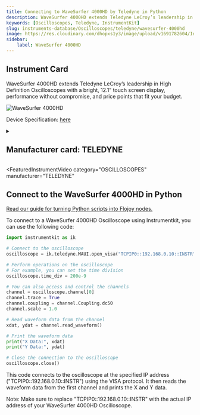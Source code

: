 ```yaml
---
title: Connecting to WaveSurfer 4000HD by Teledyne in Python
description: WaveSurfer 4000HD extends Teledyne LeCroy’s leadership in High Definition Oscilloscopes with a bright, 12.1” touch screen display, performance without compromise, and price points that fit your budget.
keywords: [Oscilloscopes, Teledyne, InstrumentKit] 
slug: instruments-database/Oscilloscopes/teledyne/wavesurfer-4000hd 
image: https://res.cloudinary.com/dhopxs1y3/image/upload/v1691782604/Instruments/Oscilloscopes/WaveSurfer-4000HD/WaveSurfer-4000HD.webp
sidebar:
    label: WaveSurfer 4000HD 
---
```



## Instrument Card

WaveSurfer 4000HD extends Teledyne LeCroy’s leadership in High Definition Oscilloscopes with a bright, 12.1” touch screen display, performance without compromise, and price points that fit your budget.

![WaveSurfer 4000HD](https://res.cloudinary.com/dhopxs1y3/image/upload/v1691782604/Instruments/Oscilloscopes/WaveSurfer-4000HD/WaveSurfer-4000HD.webp)

Device Specification: [here](https://cdn.teledynelecroy.com/files/pdf/wavesurfer-4000hd-datasheet.pdf)

<details style={{ marginTop: "15px"}}>
<summary><h2 style={{display:'inline'}}>Manufacturer card: TELEDYNE</h2></summary>

![TELEDYNE](https://res.cloudinary.com/dhopxs1y3/image/upload/v1692812958/Instruments/Vendor%20Logos/Teledyne_technologies.png)

Teledyne LeCroy is an American manufacturer of oscilloscopes, protocol analyzers and other test equipment. LeCroy is now a subsidiary of Teledyne Technologies.

- Headquarters: USA
- Yearly Revenue (millions, USD): 5458.6
- Vendor Website: [here](https://www.teledynelecroy.com/)

</details>


<FeaturedInstrumentVideo
  category="OSCILLOSCOPES"
  manufacturer="TELEDYNE"
></FeaturedInstrumentVideo>

## Connect to the WaveSurfer 4000HD in Python

[Read our guide for turning Python scripts into Flojoy nodes.](https://docs.flojoy.ai/contribution/blocks/custom-flojoy-block/)



<Tabs>
<TabItem value="Flojoy" label="Flojoy" className="flojoy-instrument-tabs">

<NodeCardCollection category="OSCILLOSCOPES" manufacturer="Teledyne"></NodeCardCollection>

</TabItem>
<TabItem value="InstrumentKit" label="InstrumentKit">

To connect to a WaveSurfer 4000HD Oscilloscope using Instrumentkit, you can use the following code:

```python
import instrumentkit as ik

# Connect to the oscilloscope
oscilloscope = ik.teledyne.MAUI.open_visa("TCPIP0::192.168.0.10::INSTR")

# Perform operations on the oscilloscope
# For example, you can set the time division
oscilloscope.time_div = 200e-9

# You can also access and control the channels
channel = oscilloscope.channel[0]
channel.trace = True
channel.coupling = channel.Coupling.dc50
channel.scale = 1.0

# Read waveform data from the channel
xdat, ydat = channel.read_waveform()

# Print the waveform data
print("X Data:", xdat)
print("Y Data:", ydat)

# Close the connection to the oscilloscope
oscilloscope.close()
```

This code connects to the oscilloscope at the specified IP address ("TCPIP0::192.168.0.10::INSTR") using the VISA protocol. It then reads the waveform data from the first channel and prints the X and Y data.

Note: Make sure to replace "TCPIP0::192.168.0.10::INSTR" with the actual IP address of your WaveSurfer 4000HD Oscilloscope.

</TabItem>
</Tabs>